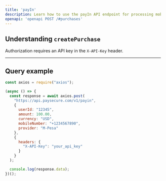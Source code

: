 ```yaml
---
title: 'payIn'
description: Learn how to use the payIn API endpoint for processing mobile money deposits.
openapi: 'openapi POST /#purchases'
---
```


## Understanding `createPurchase`



<Warning>Authorization requires an API key in the `X-API-Key` header.</Warning>

***

## Query example

```javascript JavaScript
const axios = require("axios");

(async () => {
  const response = await axios.post(
    "https://api.paysecure.com/v1/payin",
    {
      userId: "12345",
      amount: 100.00,
      currency: "USD",
      mobileNumber: "+1234567890",
      provider: "M-Pesa"
    },
    {
      headers: {
        "X-API-Key": "your_api_key"
      }
    }
  );

  console.log(response.data);
})();
```